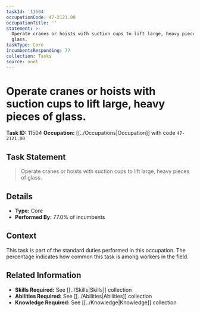 ```yaml
---
taskId: '11504'
occupationCode: 47-2121.00
occupationTitle: ''
statement: >-
  Operate cranes or hoists with suction cups to lift large, heavy pieces of
  glass.
taskType: Core
incumbentsResponding: 77
collection: Tasks
source: onet
---
```

# Operate cranes or hoists with suction cups to lift large, heavy pieces of glass.

**Task ID:** 11504
**Occupation:** [[../Occupations|Occupation]] with code `47-2121.00`

## Task Statement

> Operate cranes or hoists with suction cups to lift large, heavy pieces of glass.

## Details

- **Type:** Core
- **Performed By:** 77.0% of incumbents

## Context

This task is part of the standard duties performed in this occupation. The percentage indicates how common this task is among workers in the field.

## Related Information

- **Skills Required:** See [[../Skills|Skills]] collection
- **Abilities Required:** See [[../Abilities|Abilities]] collection
- **Knowledge Required:** See [[../Knowledge|Knowledge]] collection
